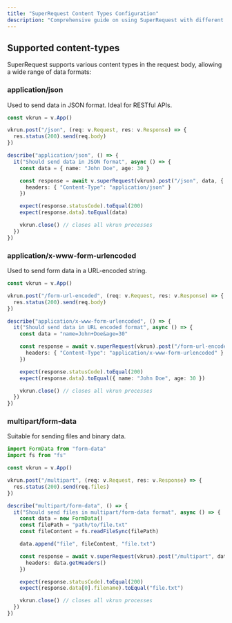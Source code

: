 ```yaml
---
title: "SuperRequest Content Types Configuration"
description: "Comprehensive guide on using SuperRequest with different content types in the request body, including application/json, application/x-www-form-urlencoded, and multipart/form-data."
---
```


## Supported content-types

SuperRequest supports various content types in the request body, allowing a wide range of data formats:

### application/json

Used to send data in JSON format. Ideal for RESTful APIs.

```ts
const vkrun = v.App()

vkrun.post("/json", (req: v.Request, res: v.Response) => {
  res.status(200).send(req.body)
})

describe("application/json", () => {
  it("Should send data in JSON format", async () => {
    const data = { name: "John Doe", age: 30 }

    const response = await v.superRequest(vkrun).post("/json", data, {
      headers: { "Content-Type": "application/json" }
    })

    expect(response.statusCode).toEqual(200)
    expect(response.data).toEqual(data)

    vkrun.close() // closes all vkrun processes
  })
})
```

### application/x-www-form-urlencoded

Used to send form data in a URL-encoded string.

```ts
const vkrun = v.App()

vkrun.post("/form-url-encoded", (req: v.Request, res: v.Response) => {
  res.status(200).send(req.body)
})

describe("application/x-www-form-urlencoded", () => {
  it("Should send data in URL encoded format", async () => {
    const data = "name=John+Doe&age=30"

    const response = await v.superRequest(vkrun).post("/form-url-encoded", data, {
      headers: { "Content-Type": "application/x-www-form-urlencoded" }
    })

    expect(response.statusCode).toEqual(200)
    expect(response.data).toEqual({ name: "John Doe", age: 30 })

    vkrun.close() // closes all vkrun processes
  })
})
```

### multipart/form-data

Suitable for sending files and binary data.

```ts
import FormData from "form-data"
import fs from "fs"

const vkrun = v.App()

vkrun.post("/multipart", (req: v.Request, res: v.Response) => {
  res.status(200).send(req.files)
})

describe("multipart/form-data", () => {
  it("Should send files in multipart/form-data format", async () => {
    const data = new FormData()
    const filePath = "path/to/file.txt"
    const fileContent = fs.readFileSync(filePath)

    data.append("file", fileContent, "file.txt")

    const response = await v.superRequest(vkrun).post("/multipart", data, {
      headers: data.getHeaders()
    })

    expect(response.statusCode).toEqual(200)
    expect(response.data[0].filename).toEqual("file.txt")

    vkrun.close() // closes all vkrun processes
  })
})
```
